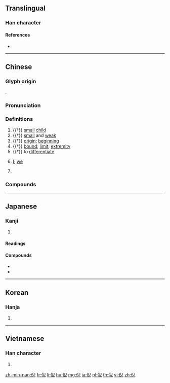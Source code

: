 {{character info/new}}
==Translingual==

===Han character===
{{Han char|rn=9|rad=人|as=08|sn=10|four=27217|canj=OHXU|ids=⿰亻兒}}

====References====
* {{Han ref|kx=0109.020|dkj=00792|dj=0231.110|hdz=10179.090|uh=502A|ud=20522|bh=ADD9|bd=44505}}

----

==Chinese==
{{zh-forms}}

===Glyph origin===
{{Han etym}}
{{Han compound|人|alt1=亻|兒|ls=psc|c1=s|c2=p}}.

===Pronunciation===
{{zh-pron
|m=ní
|c=ngai4,ngai6
|h=pfs=
|md=
|mn=gê
|w=
|mc=y
|oc=y
|cat=n,a,v,w:pron,pn
}}

===Definitions===
{{zh-hanzi}}

# {{†}} [[small]] [[child]]
# {{†}} [[small]] and [[weak]]
# {{†}} [[origin]]; [[beginning]]
# {{†}} [[bound]]; [[limit]]; [[extremity]]
# {{†}} to [[differentiate]]
# {{lb|zh|Wu}} [[I]]; [[we]]
# {{surname|lang=zh}}

===Compounds===
{{zh-der|俾倪|天倪|旄倪|端倪}}

----

==Japanese==

===Kanji===
{{ja-kanji|rs=人08}}

# {{defn|lang=ja|sort=人08}}

====Readings====
{{ja-readings|goon=[[げ]] (ge)|kanon=[[げい]] (gei)|kun=[[きわ]] (kiwa)}}

====Compounds====
{{der-top|Compounds}}
* {{ja-r|天倪|あまがつ}}
* {{ja-r|端倪|たんげい}}
{{der-bottom}}

----

==Korean==

===Hanja===
{{ko-hanja|hangeul=예|rv=ye|mr=ye}}

# {{defn|lang=ko|sort=人08}}

----

==Vietnamese==

===Han character===
{{vi-hantu|[[nghê]], [[hầu]]|rs=人08}}

# {{defn|lang=vi|sort=人08}}

[[zh-min-nan:倪]]
[[fr:倪]]
[[li:倪]]
[[hu:倪]]
[[mg:倪]]
[[ja:倪]]
[[pl:倪]]
[[th:倪]]
[[vi:倪]]
[[zh:倪]]